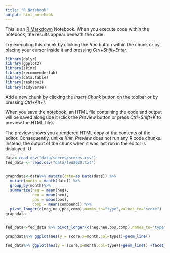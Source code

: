 ---
title: "R Notebook"
output: html_notebook
---

This is an [R Markdown](http://rmarkdown.rstudio.com) Notebook. When you execute code within the notebook, the results appear beneath the code. 

Try executing this chunk by clicking the *Run* button within the chunk or by placing your cursor inside it and pressing *Ctrl+Shift+Enter*. 

```{r,include=FALSE}
library(dplyr)
library(ggplot2)
library(skimr)
library(recommenderlab)              
library(data.table)
library(reshape2)
library(tidyverse)
```

Add a new chunk by clicking the *Insert Chunk* button on the toolbar or by pressing *Ctrl+Alt+I*.

When you save the notebook, an HTML file containing the code and output will be saved alongside it (click the *Preview* button or press *Ctrl+Shift+K* to preview the HTML file).

The preview shows you a rendered HTML copy of the contents of the editor. Consequently, unlike *Knit*, *Preview* does not run any R code chunks. Instead, the output of the chunk when it was last run in the editor is displayed.
U
```{r}

data<-read.csv("data/scores/scores.csv")
fed_data <- read.csv("data/fed2020.txt")


graphdata<-data%>% mutate(date=as.Date(date)) %>% 
  mutate(month = month(date)) %>%
  group_by(month)%>%
  summarize(neg = mean(neg),
            neu = mean(neu),
            pos = mean(pos),
            comp = mean(compound)) %>%
  pivot_longer(c(neg,neu,pos,comp),names_to="type",values_to="score")
graphdata


fed_data<-fed_data %>% pivot_longer(c(neg,neu,pos,comp),names_to="type",values_to="score")
```


```{r}
graphdata%>% ggplot(aes(y = score,x=month,col=type))+geom_line()

fed_data%>% ggplot(aes(y = score,x=month,col=type))+geom_line() +facet_wrap(~year)
```

